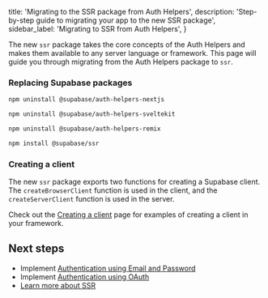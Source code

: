 
  title: 'Migrating to the SSR package from Auth Helpers',
  description: 'Step-by-step guide to migrating your app to the new SSR package',
  sidebar_label: 'Migrating to SSR from Auth Helpers',
}

The new `ssr` package takes the core concepts of the Auth Helpers and makes them available to any server language or framework. This page will guide you through migrating from the Auth Helpers package to `ssr`.

### Replacing Supabase packages

<Tabs scrollable size="small" type="underlined" defaultActiveId="nextjs" queryGroup="framework">

<TabPanel id="nextjs" label="Next.js">

```bash
npm uninstall @supabase/auth-helpers-nextjs
```

</TabPanel>
<TabPanel id="sveltekit" label="SvelteKit">

```bash
npm uninstall @supabase/auth-helpers-sveltekit
```

</TabPanel>
<TabPanel id="remix" label="Remix">

```bash
npm uninstall @supabase/auth-helpers-remix
```

</TabPanel>
</Tabs>

```bash
npm install @supabase/ssr
```

### Creating a client

The new `ssr` package exports two functions for creating a Supabase client. The `createBrowserClient` function is used in the client, and the `createServerClient` function is used in the server.

Check out the [Creating a client](/docs/guides/auth/server-side/creating-a-client) page for examples of creating a client in your framework.

## Next steps

- Implement [Authentication using Email and Password](/docs/guides/auth/server-side/email-based-auth-with-pkce-flow-for-ssr)
- Implement [Authentication using OAuth](/docs/guides/auth/server-side/oauth-with-pkce-flow-for-ssr)
- [Learn more about SSR](/docs/guides/auth/server-side-rendering)


